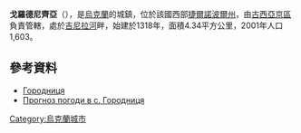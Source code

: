{{coord|49|10|55|N|26|6|36|E|scale:30000|display=title}} 

'''戈羅德尼齊亞'''（{{lang-uk|Городниця}}），是[[烏克蘭|烏克蘭]]的城鎮，位於該國西部[[捷爾諾波爾州|捷爾諾波爾州]]，由[[古西亞京區|古西亞京區]]負責管轄，處於[[吉尼拉河_(茲布魯奇河支流)|吉尼拉河]]畔，始建於1318年，面積4.34平方公里，2001年人口1,603。

==參考資料==
*[http://w1.c1.rada.gov.ua/pls/z7503/A005?rf7571=30719 Городниця] {{Wayback|url=http://w1.c1.rada.gov.ua/pls/z7503/A005?rf7571=30719 |date=20180926131143 }}
*[http://weather.in.ua/ua/ternopol'skaja/5664 Прогноз погоди в с. Городниця]{{Wayback|url=http://weather.in.ua/ua/ternopol%27skaja/5664 |date=20200805080516 }}

{{Ukraine-geo-stub}}
[[Category:烏克蘭城市|Category:烏克蘭城市]]